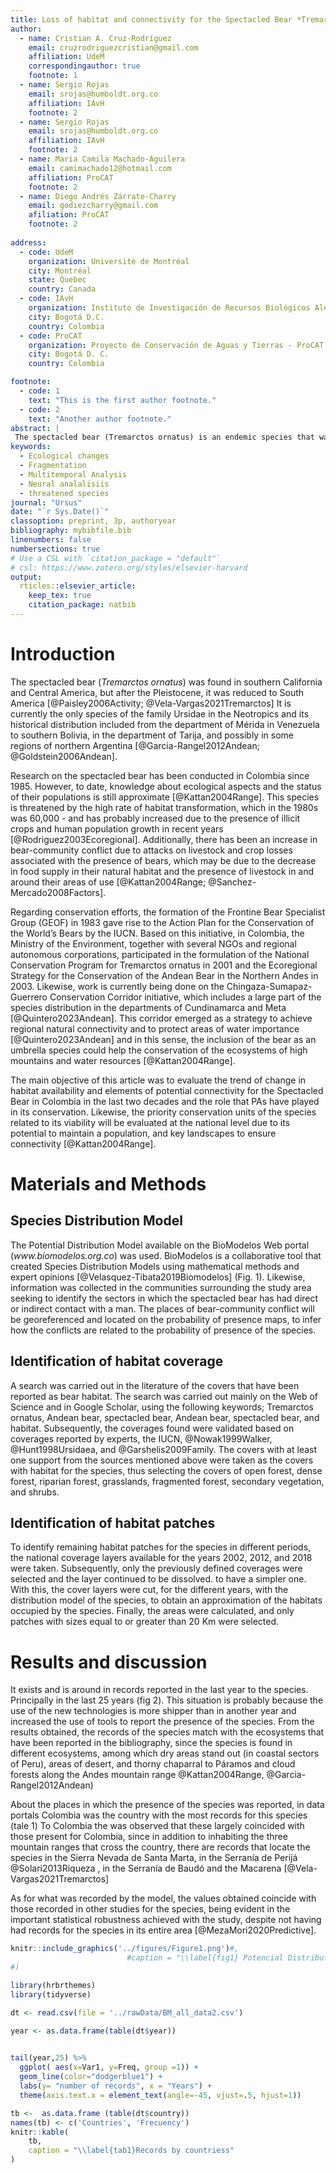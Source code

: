 ```yaml
---
title: Loss of habitat and connectivity for the Spectacled Bear *Tremarctos ornatus* in Colombia, and evaluation of the role of Protected Areas and communal territories in its conservation
author:
  - name: Cristian A. Cruz-Rodríguez
    email: cruzrodriguezcristian@gmail.com
    affiliation: UdeM
    correspondingauthor: true
    footnote: 1
  - name: Sergio Rojas
    email: srojas@humboldt.org.co
    affiliation: IAvH
    footnote: 2
  - name: Sergio Rojas
    email: srojas@humboldt.org.co
    affiliation: IAvH
    footnote: 2
  - name: Maria Camila Machado-Aguilera
    email: camimachado12@hotmail.com
    affiliation: ProCAT
    footnote: 2
  - name: Diego Andrés Zárrate-Charry
    email: godiezcharry@gmail.com
    afiliation: ProCAT
    footnote: 2
    
address:
  - code: UdeM
    organization: Université de Montréal
    city: Montréal
    state: Quebec
    country: Canada
  - code: IAvH
    organization: Instituto de Investigación de Recursos Biológicos Alexander von Humboldt
    city: Bogotá D.C.
    country: Colombia
  - code: ProCAT
    organization: Proyecto de Conservación de Aguas y Tierras - ProCAT Colombia
    city: Bogotá D. C.
    country: Colombia

footnote:
  - code: 1
    text: "This is the first author footnote."
  - code: 2
    text: "Another author footnote."
abstract: |
 The spectacled bear (Tremarctos ornatus) is an endemic species that was associated with humid forest areas of the Neotropical Andes. It plays an important role in seed dispersal and succession processes. It is currently categorized as vulnerable due to the loss and fragmentation of its habitat, and retaliatory hunting. In the present study, the historical distribution of the species was identified for the changes in coverage in recent years established the bear-community conflict zones in the country. The results will serve as inputs to prioritize conservation areas and generate strategies that minimize conflict with communities.
keywords: 
  - Ecological changes
  - Fragmentation
  - Multitemporal Analysis
  - Neural analalisiis
  - threatened species
journal: "Ursus"
date: "`r Sys.Date()`"
classoption: preprint, 3p, authoryear
bibliography: mybibfile.bib
linenumbers: false
numbersections: true
# Use a CSL with `citation_package = "default"`
# csl: https://www.zotero.org/styles/elsevier-harvard
output: 
  rticles::elsevier_article:
    keep_tex: true
    citation_package: natbib
---
```


# Introduction

The spectacled bear (*Tremarctos ornatus*) was found in southern California and Central America, but after the Pleistocene, it was reduced to South America [@Paisley2006Activity; @Vela-Vargas2021Tremarctos] It is currently the only species of the family Ursidae in the Neotropics and its historical distribution included from the department of Mérida in Venezuela to southern Bolivia, in the department of Tarija, and possibly in some regions of northern Argentina [@Garcia-Rangel2012Andean; @Goldstein2006Andean].

Research on the spectacled bear has been conducted in Colombia since 1985. However, to date, knowledge about ecological aspects and the status of their populations is still approximate [@Kattan2004Range]. This species is threatened by the high rate of habitat transformation, which in the 1980s was 60,000 - and has probably increased due to the presence of illicit crops and human population growth in recent years [@Rodriguez2003Ecoregional]. Additionally, there has been an increase in bear-community conflict due to attacks on livestock and crop losses associated with the presence of bears, which may be due to the decrease in food supply in their natural habitat and the presence of livestock in and around their areas of use [@Kattan2004Range; @Sanchez-Mercado2008Factors].

Regarding conservation efforts, the formation of the Frontine Bear Specialist Group (GEOF) in 1983 gave rise to the Action Plan for the Conservation of the World's Bears by the IUCN. Based on this initiative, in Colombia, the Ministry of the Environment, together with several NGOs and regional autonomous corporations, participated in the formulation of the National Conservation Program for Tremarctos ornatus in 2001 and the Ecoregional Strategy for the Conservation of the Andean Bear in the Northern Andes in 2003. Likewise, work is currently being done on the Chingaza-Sumapaz-Guerrero Conservation Corridor initiative, which includes a large part of the species distribution in the departments of Cundinamarca and Meta [@Quintero2023Andean]. This corridor emerged as a strategy to achieve regional natural connectivity and to protect areas of water importance [@Quintero2023Andean] and in this sense, the inclusion of the bear as an umbrella species could help the conservation of the ecosystems of high mountains and water resources [@Kattan2004Range].

The main objective of this article was to evaluate the trend of change in habitat availability and elements of potential connectivity for the Spectacled Bear in Colombia in the last two decades and the role that PAs have played in its conservation. Likewise, the priority conservation units of the species related to its viability will be evaluated at the national level due to its potential to maintain a population, and key landscapes to ensure connectivity [@Kattan2004Range].

# Materials and Methods

## Species Distribution Model

The Potential Distribution Model available on the BioModelos Web portal (*www.biomodelos.org.co*) was used. BioModelos is a collaborative tool that created Species Distribution Models using mathematical methods and expert opinions [@Velasquez-Tibata2019Biomodelos] (Fig. 1). Likewise, information was collected in the communities surrounding the study area seeking to identify the sectors in which the spectacled bear has had direct or indirect contact with a man. The places of bear-community conflict will be georeferenced and located on the probability of presence maps, to infer how the conflicts are related to the probability of presence of the species.

## Identification of habitat coverage

A search was carried out in the literature of the covers that have been reported as bear habitat. The search was carried out mainly on the Web of Science and in Google Scholar, using the following keywords; Tremarctos ornatus, Andean bear, spectacled bear, Andean bear, spectacled bear, and habitat. Subsequently, the coverages found were validated based on coverages reported by experts, the IUCN, @Nowak1999Walker, @Hunt1998Ursidaea, and @Garshelis2009Family. The covers with at least one support from the sources mentioned above were taken as the covers with habitat for the species, thus selecting the covers of open forest, dense forest, riparian forest, grasslands, fragmented forest, secondary vegetation, and shrubs.

## Identification of habitat patches

To identify remaining habitat patches for the species in different periods, the national coverage layers available for the years 2002, 2012, and 2018 were taken. Subsequently, only the previously defined coverages were selected and the layer continued to be dissolved. to have a simpler one. With this, the cover layers were cut, for the different years, with the distribution model of the species, to obtain an approximation of the habitats occupied by the species. Finally, the areas were calculated, and only patches with sizes equal to or greater than 20 Km were selected.

# Results and discussion

It exists and is around in records reported in the last year to the species. Principally in the last 25 years (fig 2). This situation is probably because the use of the new technologies is more shipper than in another year and increased the use of tools to report the presence of the species. From the results obtained, the records of the species match with the ecosystems that have been reported in the bibliography, since the species is found in different ecosystems, among which dry areas stand out (in coastal sectors of Peru), areas of desert, and thorny chaparral to Páramos and cloud forests along the Andes mountain range @Kattan2004Range, @Garcia-Rangel2012Andean)

About the places in which the presence of the species was reported, in data portals Colombia was the country with the most records for this species (tale 1) To Colombia the was observed that these largely coincided with those present for Colombia, since in addition to inhabiting the three mountain ranges that cross the country, there are records that locate the species in the Sierra Nevada de Santa Marta, in the Serranía de Perijá @Solari2013Riqueza , in the Serranía de Baudó and the Macarena [@Vela-Vargas2021Tremarctos]

As for what was recorded by the model, the values obtained coincide with those recorded in other studies for the species, being evident in the important statistical robustness achieved with the study, despite not having had records for the species in its entire area [@MezaMori2020Predictive].

```r

knitr::include_graphics('../figures/Figure1.png')#,
                          #caption = "\\label{fig1} Potencial Distribution to the *Tremactus ornatus* in the north to the Andes."
#)
```

```r

library(hrbrthemes)
library(tidyverse)

dt <- read.csv(file = '../rawData/BM_all_data2.csv')

year <- as.data.frame(table(dt$year))
  

tail(year,25) %>%
  ggplot( aes(x=Var1, y=Freq, group =1)) +
  geom_line(color="dodgerblue1") +
  labs(y= "number of records", x = "Years") +
  theme(axis.text.x = element_text(angle=-45, vjust=.5, hjust=1))

```

```r
tb <-  as.data.frame (table(dt$country))
names(tb) <- c('Countries', 'Frecuency')
knitr::kable(
    tb, 
    caption = "\\label{tab1}Records by countriess"
)

```
